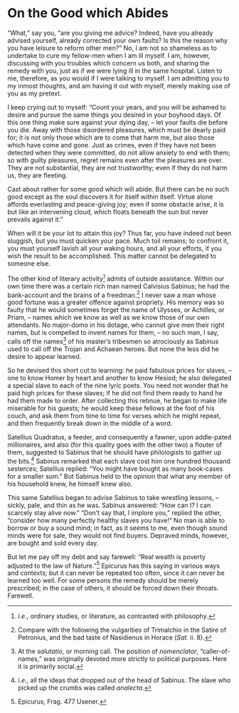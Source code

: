 # On the Good which Abides

"What," say you, "are you giving me advice?
Indeed, have you already advised yourself, already corrected your own faults?
Is this the reason why you have leisure to reform other men?"
No, I am not so shameless as to undertake to cure my fellow-men when I am ill myself.
I am, however, discussing with you troubles which concern us both, and sharing the remedy with you, just as if we were lying ill in the same hospital.
Listen to me, therefore, as you would if I were talking to myself.
I am admitting you to my inmost thoughts, and am having it out with myself, merely making use of you as my pretext.

I keep crying out to myself: "Count your years, and you will be ashamed to desire and pursue the same things you desired in your boyhood days.
Of this one thing make sure against your dying day, -- let your faults die before you die.
Away with those disordered pleasures, which must be dearly paid for; it is not only those which are to come that harm me, but also those which have come and gone.
Just as crimes, even if they have not been detected when they were committed, do not allow anxiety to end with them; so with guilty pleasures, regret remains even after the pleasures are over.
They are not substantial, they are not trustworthy; even if they do not harm us, they are fleeting.

Cast about rather for some good which will abide.
But there can be no such good except as the soul discovers it for itself within itself.
Virtue alone affords everlasting and peace-giving joy; even if some obstacle arise, it is but like an intervening cloud, which floats beneath the sun but never prevails against it."

When will it be your lot to attain this joy?
Thus far, you have indeed not been sluggish, but you must quicken your pace.
Much toil remains; to confront it, you must yourself lavish all your waking hours, and all your efforts, if you wish the result to be accomplished.
This matter cannot be delegated to someone else.

The other kind of literary activity[^27-1] admits of outside assistance.
Within our own time there was a certain rich man named Calvisius Sabinus; he had the bank-account and the brains of a freedman.[^27-2]
I never saw a man whose good fortune was a greater offence against propriety.
His memory was so faulty that he would sometimes forget the name of Ulysses, or Achilles, or Priam, -- names which we know as well as we know those of our own attendants.
No major-domo in his dotage, who cannot give men their right names, but is compelled to invent names for them, -- no such man, I say, calls off the names[^27-3] of his master's tribesmen so atrociously as Sabinus used to call off the Trojan and Achaean heroes.
But none the less did he desire to appear learned.

So he devised this short cut to learning: he paid fabulous prices for slaves, -- one to know Homer by heart and another to know Hesiod; he also delegated a special slave to each of the nine lyric poets.
You need not wonder that he paid high prices for these slaves; if he did not find them ready to hand he had them made to order.
After collecting this retinue, he began to make life miserable for his guests; he would keep these fellows at the foot of his couch, and ask them from time to time for verses which he might repeat, and then frequently break down in the middle of a word.

Satellius Quadratus, a feeder, and consequently a fawner, upon addle-pated millionaires, and also (for this quality goes with the other two) a flouter of them, suggested to Sabinus that he should have philologists to gather up the bits.[^27-4]
Sabinus remarked that each slave cost him one hundred thousand sesterces; Satellius replied: "You might have bought as many book-cases for a smaller sum."
But Sabinus held to the opinion that what any member of his household knew, he himself knew also.

This same Satellius began to advise Sabinus to take wrestling lessons, -- sickly, pale, and thin as he was.
Sabinus answered: "How can I?
I can scarcely stay alive now."
"Don't say that, I implore you," replied the other, "consider how many perfectly healthy slaves you have!"
No man is able to borrow or buy a sound mind; in fact, as it seems to me, even though sound minds were for sale, they would not find buyers.
Depraved minds, however, are bought and sold every day.

But let me pay off my debt and say farewell: "Real wealth is poverty adjusted to the law of Nature."[^27-5]
Epicurus has this saying in various ways and contexts; but it can never be repeated too often, since it can never be learned too well.
For some persons the remedy should be merely prescribed; in the case of others, it should be forced down their throats.
Farewell.

[^27-1]: *i.e.*, ordinary studies, or literature, as contrasted with philosophy.

[^27-2]: Compare with the following the vulgarities of Trimalchio in the Satire of Petronius, and the bad taste of Nasidienus in Horace (*Sat.* ii. 8).

[^27-3]: At the *salutatio*, or morning call. The position of *nomenclator*, "caller-of-names," was originally devoted more strictly to political purposes. Here it is primarily social.

[^27-4]: *i.e.*, all the ideas that dropped out of the head of Sabinus. The slave who picked up the crumbs was called *analecta*.

[^27-5]: Epicurus, Frag. 477 Usener.
